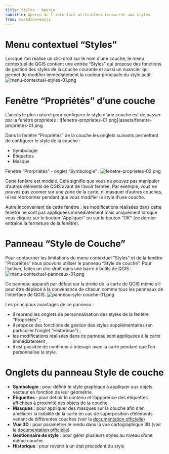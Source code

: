 ```yaml
---
title: Styles - Aperçu
subtitle: Aperçu de l'interface utilisateur consacrée aux styles
from: markdown+emoji
---
```


# Menu contextuel "Styles"
Lorsque l'on réalise un clic-droit sur le nom d'une couche, le menu contextuel de QGIS contient une entrée "Styles" qui propose des fonctions de gestion des styles de la couche courante et aussi un nuancier qui permet de modifier immédiatement la couleur principale du style actif.
![menu-contextuel-styles-01.png](assets/menu-contextuel-styles-01.png)

# Fenêtre "Propriétés" d'une couche
L'accès le plus naturel pour configurer le style d'une couche est de passer par la fenêtre propriétés&nbsp;:
![fenetre-proprietes-01.png](assets/fenetre-proprietes-01.png

Dans la fenêtre "Propriétés" de la couche les onglets suivants permettent de configurer le style de la couche&nbsp;:

* Symbologie
* Étiquettes
* Masque

Fenêtre "Prorpriétés" - onglet "Symbologie"&nbsp;:
![fenetre-proprietes-02.png](assets/fenetre-proprietes-02.png)

Cette fenêtre est modale. Cela signifie que vous ne pouvez pas manipuler d'autres éléments de QGIS avant de l'avoir fermée. Par exemple, vous ne pouvez pas zoomer sur une zone de la carte, ni masquer d'autres couches, ni les réordonner pendant que vous modifier le style d'une couche.

Autre inconvénient de cette fenêtre&nbsp;: les modifications réalisées dans cette fenêtre ne sont pas appliquées immédiatement mais uniquement lorsque vous cliquez sur le bouton "Appliquer" ou sur le bouton "OK" (ce dernier entraine la fermeture de la fenêtre).

# Panneau "Style de Couche"
Pour contourner les limitations du menu contextuel "Styles" et de la fenêtre "Propriétés" nous pouvons utiliser le panneau "Style de couche". Pour l'activer, faites un clic-droit dans une barre d'outils de QGIS&nbsp;:
![menu-contextuel-panneaux-01.png](assets/menu-contextuel-panneaux-01.png)

Ce panneau apparaît par défaut sur la droite de la carte de QGIS même s'il peut être déplacé à la convenance de chacun comme tous les panneaux de l'interface de QGIS.
![panneau-syle-couche-01.png](assets/panneau-syle-couche-01.png)

Les principaux avantages de ce panneau&nbsp;:

* il reprend les onglets de personnalisation des styles de la fenêtre "Propriétés" ;
* il propose des fonctions de gestion des styles supplémentaires (en particulier l'onglet "Historique") ;
* les modifications réalisées dans ce panneau sont appliquées à la carte immédiatement ;
* il est possible de continuer à interagir avec la carte pendant que l'on personnalise le style.

# Onglets du panneau Style de couche

* **Symbologie**&nbsp;: pour définir le style graphique à appliquer aux objets vecteur en fonction de leur géométrie
* **Étiquettes**&nbsp;: pour définir le contenu et l'apparence des étiquettes affichées à proximité des objets de la couche
* **Masques**&nbsp;: pour appliquer des masques sur la couche afin d'en améliorer la lisibilité de la carte en cas de superposition d'éléments venant de différentes couches (voir la [documentation officielle](https://docs.qgis.org/latest/fr/docs/user_manual/working_with_vector/vector_properties.html#masks-properties))
* **Vue 3D**&nbsp;: pour paramétrer le rendu dans la vue cartographique 3D (voir la [documentation officielle](https://docs.qgis.org/latest/fr/docs/user_manual/working_with_vector/vector_properties.html#d-view-properties))
* **Gestionnaire de style**&nbsp;: pour gérer plusieurs styles au niveau d'une même couche
* **Historique**&nbsp;: pour revenir à un état précédent du style

